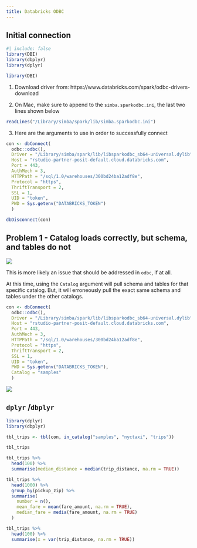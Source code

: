 ```yaml
---
title: Databricks ODBC
---
```


## Initial connection

```r
#| include: false
library(DBI)
library(dbplyr)
library(dplyr)
```

```r
library(DBI)
```

1.  Download driver from: https://www.databricks.com/spark/odbc-drivers-download

2.  On Mac, make sure to append to the `simba.sparkodbc.ini`, the last two lines shown below

```r
readLines("/Library/simba/spark/lib/simba.sparkodbc.ini")
```

3.  Here are the arguments to use in order to successfully connect

```r
con <- dbConnect(
  odbc::odbc(),
  Driver = "/Library/simba/spark/lib/libsparkodbc_sb64-universal.dylib",
  Host = "rstudio-partner-posit-default.cloud.databricks.com",
  Port = 443,
  AuthMech = 3,
  HTTPPath = "/sql/1.0/warehouses/300bd24ba12adf8e",
  Protocol = "https",
  ThriftTransport = 2,
  SSL = 1,
  UID = "token",
  PWD = Sys.getenv("DATABRICKS_TOKEN")
  )

```

```r
dbDisconnect(con)
```

## Problem 1 - Catalog loads correctly, but schema, and tables do not

![](images/problem1.png)

This is more likely an issue that should be addressed in `odbc`, if at all.

At this time, using the `Catalog` argument will pull schema and tables for that specific catalog. But, it will erroneously pull the exact same schema and tables under the other catalogs.

```r
con <- dbConnect(
  odbc::odbc(),
  Driver = "/Library/simba/spark/lib/libsparkodbc_sb64-universal.dylib",
  Host = "rstudio-partner-posit-default.cloud.databricks.com",
  Port = 443,
  AuthMech = 3,
  HTTPPath = "/sql/1.0/warehouses/300bd24ba12adf8e",
  Protocol = "https",
  ThriftTransport = 2,
  SSL = 1,
  UID = "token",
  PWD = Sys.getenv("DATABRICKS_TOKEN"),
  Catalog = "samples"
  )

```

![](images/Screenshot%202023-10-18%20at%2012.26.19%20PM.png)

## `dplyr` /`dbplyr`

```r
library(dplyr)
library(dbplyr)
```

```r
tbl_trips <- tbl(con, in_catalog("samples", "nyctaxi", "trips"))

tbl_trips
```

```r
tbl_trips %>% 
  head(100) %>% 
  summarise(median_distance = median(trip_distance, na.rm = TRUE))
```

```r
tbl_trips %>% 
  head(1000) %>% 
  group_by(pickup_zip) %>% 
  summarise(
    number = n(),
    mean_fare = mean(fare_amount, na.rm = TRUE),
    median_fare = media(fare_amount, na.rm = TRUE)
  )
```

```r
tbl_trips %>% 
  head(100) %>% 
  summarise(x = var(trip_distance, na.rm = TRUE))
```
